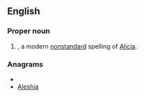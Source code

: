 ==English==

===Proper noun===
{{en-proper noun}}

# {{given name|female|from=Germanic}}, a modern [[nonstandard]] spelling of [[Alicia]].

===Anagrams===
* {{alphagram|aaehils}}
* [[Aleshia#English|Aleshia]]